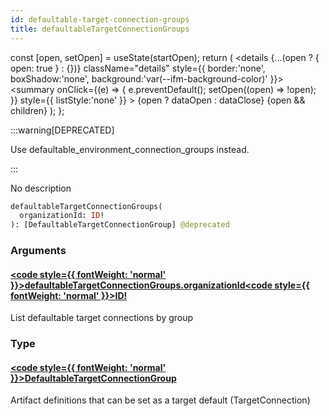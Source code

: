 ```yaml
---
id: defaultable-target-connection-groups
title: defaultableTargetConnectionGroups
---
```









  const [open, setOpen] = useState(startOpen);
  return (
    <details {...(open ? { open: true } : {})} className="details" style={{ border:'none', boxShadow:'none', background:'var(--ifm-background-color)' }}>
      <summary
        onClick={(e) => {
          e.preventDefault();
          setOpen((open) => !open);
        }}
        style={{ listStyle:'none' }}
      >
      {open ? dataOpen : dataClose}
      </summary>
      {open && children}
    </details>
  );
};








:::warning[DEPRECATED]

Use defaultable&#x005F;environment&#x005F;connection&#x005F;groups instead.

:::

No description


```graphql
defaultableTargetConnectionGroups(
  organizationId: ID!
): [DefaultableTargetConnectionGroup] @deprecated
```




### Arguments

#### [<code style={{ fontWeight: 'normal' }}>defaultableTargetConnectionGroups.<b>organizationId</b></code>](#)<Bullet />[<code style={{ fontWeight: 'normal' }}><b>ID!</b></code>](/swapi/types/scalars/id.mdx) <Badge class="badge badge--secondary badge--non_null" text="non-null"/> <Badge class="badge badge--secondary " text="scalar"/> 
List defaultable target connections by group


### Type

#### [<code style={{ fontWeight: 'normal' }}><b>DefaultableTargetConnectionGroup</b></code>](/swapi/types/objects/defaultable-target-connection-group.mdx) <Badge class="badge badge--secondary " text="object"/> 
Artifact definitions that can be set as a target default (TargetConnection)